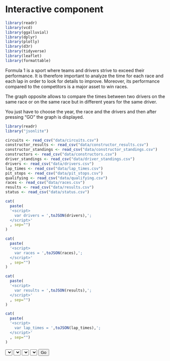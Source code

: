 # Interactive component

```r
library(readr)
library(vcd)
library(ggalluvial)
library(dplyr)
library(plotly)
library(d3r)
library(tidyverse)
library(leaflet)
library(formattable)
```

Formula 1 is a sport where teams and drivers strive to exceed their performance. It is therefore important to analyze the time for each race and each lap in order to look for details to improve. Moreover, its performance compared to the competitors is a major asset to win races. 

The graph opposite allows to compare the times between two drivers on the same race or on the same race but in different years for the same driver. 

You just have to choose the year, the race and the drivers and then after pressing "GO" the graph is displayed.  


```r
library(readr)
library("jsonlite")

circuits <- read_csv("data/circuits.csv")
constructor_results <- read_csv("data/constructor_results.csv")
constructor_standings <- read_csv("data/constructor_standings.csv")
constructors <- read_csv("data/constructors.csv")
driver_standings <- read_csv("data/driver_standings.csv")
drivers <- read_csv("data/drivers.csv")
lap_times <- read_csv("data/lap_times.csv")
pit_stops <- read_csv("data/pit_stops.csv")
qualifying <- read_csv("data/qualifying.csv")
races <- read_csv("data/races.csv")
results <- read_csv("data/results.csv")
status <- read_csv("data/status.csv")

cat(
  paste(
  '<script>
    var drivers = ',toJSON(drivers),';
  </script>'
  , sep="")
)

cat(
  paste(
  '<script>
    var races = ',toJSON(races),';
  </script>'
  , sep="")
)

cat(
  paste(
  '<script>
    var results = ',toJSON(results),';
  </script>'
  , sep="")
)

cat(
  paste(
  '<script>
    var lap_times = ',toJSON(lap_times),';
  </script>'
  , sep="")
)
```

<html lang="en-US">
<meta charset="utf-8">
<head>
  <!-- Load in the d3 library -->
  <script src="https://d3js.org/d3.v7.js"></script>
  
<style type ="text/css">
      .linestyle1 {
        fill: none;
        stroke: red;
        stroke-width: 2px;
      }
      .linestyle2 {
        fill: none;
        stroke: teal;
        stroke-width: 2px;
      }
      
</style>
</head>

<body>
<select id="selectButtonyear"></select>
<select id="selectButtonrace"></select>
<select id="selectButtondriver1"></select>
<select id="selectButtondriver2"></select>
<button type="button" id="selectButtongo">Go</button>

<div id="my_dataviz"></div>
  <svg align = center width="160" height="800"> 
  </svg> 

<script>

// Button Year
var years = [];
var i = 1;
var l = 2021;
for (var i = 1950; i < l + 1; i++) {
    years.push(i);
}

var years = years.reverse()

d3.select("#selectButtonyear")
      .selectAll('myOptions')
     	.data(years)
      .enter()
    	.append('option')
      .text(function (d) { return d; }) // text showed in the menu
      .attr("value", function (d) { return d; })


d3.select("#selectButtonyear").on("change", function(d) {
        var v1 = document.getElementById("selectButtonyear").value
        var race = []
        var l = races["length"]
        var existingraces = []
        var llp = lap_times["length"]
        for (var i = 1; i < llp; i++) {
  existingraces.push(lap_times[i]["raceId"])
  }
        var uniqueArr = [...new Set(existingraces)]
        for (var i = 1; i < l; i++) {
  if(races[i]["year"] == v1){
  if(uniqueArr.includes(races[i]["raceId"])){
  race.push(races[i]["name"])
  
  }}
}
      d3.select("#selectButtonrace")
      .selectAll('myOptions')
     	.data(race)
      .enter()
    	.append('option')
      .text(function (d) { return d; }) // text showed in the menu
      .attr("value", function (d) { return d; })
      
      d3.select("#selectButtonrace").on("change", function(d) {
        var v1 = document.getElementById("selectButtonyear").value
        var v2 = document.getElementById("selectButtonrace").value
        var raceid = races.filter(obj=> obj.year == v1).filter(obj=> obj.name == v2)[0]["raceId"];
        var pdriver = lap_times.filter(obj=> obj.raceId == raceid);
        var existingdrivers = []
        var led = pdriver["length"]
        for (var i = 1; i < led; i++) {
  existingdrivers.push(pdriver[i]["driverId"])
  }
        var uniqueArrd = [...new Set(existingdrivers)]
        var d = results.filter(obj=> obj.raceId == raceid)
        var driver = []
        var ld = d["length"]
        for (var i = 1; i < ld ; i++) {
       
    driver.push(d[i]["driverId"]);
}

drivername = drivers.filter(function(obj) {return uniqueArrd.includes(obj.driverId);})
var drivernamelist = []
var ldn = drivername["length"]
for (var i = 0; i < ldn ; i++) {
    drivernamelist.push(drivername[i]["surname"]);
}

        
      d3.select("#selectButtondriver1")
      .selectAll('myOptions')
     	.data(drivernamelist)
      .enter()
    	.append('option')
      .text(function (d) { return d; }) // text showed in the menu
      .attr("value", function (d) { return d; })
      
       d3.select("#selectButtondriver2")
      .selectAll('myOptions')
     	.data(drivernamelist)
      .enter()
    	.append('option')
      .text(function (d) { return d; }) // text showed in the menu
      .attr("value", function (d) { return d; })
      
d3.select("#selectButtongo").on("click", function(d) {

var driver1name = document.getElementById("selectButtondriver1").value
var driver1id = drivers.filter(obj=> obj.surname == driver1name)[0]["driverId"]
var driver1laps = lap_times.filter(obj=> obj.raceId == raceid).filter(obj=> obj.driverId == driver1id)
      
var ldriver1laps = driver1laps["length"]
      
var lap_time1 = []
      
for (var i = 0; i < ldriver1laps; i++) {
    lap_time1.push([driver1laps[i]["lap"],driver1laps[i]["milliseconds"]]);
}

var time1 = []
var ltime1 = lap_time1.length

for (var i = 0; i < ltime1; i++) {
    time1.push(lap_time1[i][1]);
}

var driver2name = document.getElementById("selectButtondriver2").value
var driver2id = drivers.filter(obj=> obj.surname == driver2name)[0]["driverId"]
var driver2laps = lap_times.filter(obj=> obj.raceId == raceid).filter(obj=> obj.driverId == driver2id)
      
var ldriver2laps = driver2laps["length"]
      
var lap_time2 = []
      
for (var i = 0; i < ldriver2laps; i++) {
    lap_time2.push([driver2laps[i]["lap"],driver2laps[i]["milliseconds"]]);
}

var time2 = []
var ltime2 = lap_time2.length

for (var i = 0; i < ltime2; i++) {
    time2.push(lap_time2[i][1]);
}

var min = Math.min(...time1)
var max = Math.max(...time1)
var mean = time1.reduce((a,b) => a + b, 0) / time1.length
var nlaps = lap_time1.length

var data1 = driver1laps;
var data2 = driver2laps;


var margin = {top: 70, right: 100, bottom: 50, left: 70},
    width = 850 - margin.left - margin.right,
    height = 400 - margin.top - margin.bottom;
    
var svg = d3.select("#my_dataviz")
  .append("svg")
    .attr("width", width + margin.left + margin.right)
    .attr("height", height + margin.top + margin.bottom)
  .append("g")
    .attr("transform",
          "translate(" + margin.left + "," + margin.top + ")");

var x = d3.scaleLinear()
    .domain([0, nlaps + 1])
    .range([ 0, width ]);
  svg.append("g")
    .attr("transform", "translate(0," + height + ")")
    .call(d3.axisBottom(x));

svg.append("text")             
      .attr("transform",
            "translate(" + (width/2) + " ," + 
                           (height + margin.top - 40) + ")")
      .style("text-anchor", "middle")
      .text("Laps");
    
var y = d3.scaleLinear()
    .domain([min-5000, mean + 10000])
    .range([ height, 0]);
  svg.append("g")
    .call(d3.axisLeft(y));
    
svg.append("text")
      .attr("transform", "rotate(-90)")
      .attr("y", 0 - margin.left - 3)
      .attr("x",0 - (height / 2))
      .attr("dy", "1em")
      .style("text-anchor", "middle")
      .text("Time (milliseconds)");  

var tooltip = d3.select("#my_dataviz")
    .append("div")
    .style("opacity", 0)
    .attr("class", "tooltip")
    .style("background-color", "white")
    .style("border", "solid")
    .style("border-width", "1px")
    .style("border-radius", "5px")
    .style("padding", "10px")


     
 svg.append('g')
    .selectAll("dot")
    .data(data1)
    .enter()
    .append("circle")
      .attr("class", "blue dot")
      .attr("cx", function (d) { return x(d.lap); } )
      .attr("cy", function (d) { return y(d.milliseconds); } )
      .attr("r", 3)
      .style("fill", "#69b3a2")
    .on('mouseover', function (d) {
     d3.select(this).transition()
          .duration('10')
          .attr("r", 7)
       tooltip
          .style("opacity", 1)
          .html("Lap : " + d.lap);})
      .on('mouseout', function (d) {
     d3.select(this).transition()
          .duration('20')
          .attr("r", 3)
          tooltip
      .transition()
      .duration(20)
      .style("opacity", 0);});
      
 svg.append('g')
    .selectAll("dot")
    .data(data2)
    .enter()
    .append("circle")
      .attr("class", "red dot")
      .attr("cx", function (d) { return x(d.lap); } )
      .attr("cy", function (d) { return y(d.milliseconds); } )
      .attr("r", 3)
      .style("fill", "#d66074")
      .on('mouseover', function (d) {
     d3.select(this).transition()
          .duration('10')
          .attr("r", 7)
       tooltip
          .style("opacity", 1)
          .html("Time : " + d.milliseconds);})
      .on('mouseout', function (d, i) {
     d3.select(this).transition()
          .duration('20')
          .attr("r", 3)
        tooltip
      .transition()
      .duration(20)
      .style("opacity", 0);});
      

var dotdriver1 = [{x: nlaps - 13, y : mean + 8000, label : driver1name}]
var dotdriver2 = [{"x": nlaps - 13, "y" : mean + 6000, "label" : driver2name}]


 svg.append('g')
    .selectAll("dot")
    .data(dotdriver1)
    .enter()
    .append("circle")
      .attr("class", "dotlabeldriver1")
      .attr("cx", function (d) { return x(d.x); } )
      .attr("cy", function (d) { return y(d.y); } )
      .attr("r", 3)
      .style("fill", "#69b3a2");
    
      
 svg.append('g')
    .selectAll("dot")
    .data(dotdriver1)
    .enter()
    .append('g')
    .append("text")
            .text(function(d){
                    return d.label;
                })
            .attr("x", function (d) {
                    return x(d.x + 1);
                })
            .attr("y", function (d) {
                    return y(d.y);
                });
      

 svg.append('g')
    .selectAll("dot")
    .data(dotdriver2)
    .enter()
    .append("circle")
      .attr("class", "dotlabeldriver2")
      .attr("cx", function (d) { return x(d.x); } )
      .attr("cy", function (d) { return y(d.y); } )
      .attr("r", 3)
      .style("fill", "#d66074");
    
      
 svg.append('g')
    .selectAll("dot")
    .data(dotdriver2)
    .enter()
    .append('g')
    .append("text")
            .text(function(d){
                    return d.label;
                })
            .attr("x", function (d) {
                    return x(d.x + 1);
                })
            .attr("y", function (d) {
                    return y(d.y);
                });
})
      

    })
      
    })
    


      
    
</script>
</body>
</html>


